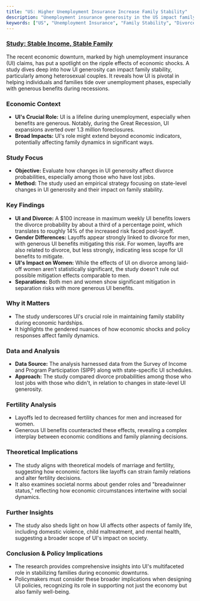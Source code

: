 ```yaml
---
title: "US: Higher Unemployment Insurance Increase Family Stability"
description: "Unemployment insurance generosity in the US impact family stability, divorce probabilities, and fertility decisions, with a focus on gender differences."
keywords: ["US", "Unemployment Insurance", "Family Stability", "Divorce Probability", "Fertility Decisions", "Economic Downturn", "Gender Differences", "Policy Implications", "Economic Shocks"]
---
```


### [**Study:** Stable Income, Stable Family](https://www.nber.org/papers/w27753)

The recent economic downturn, marked by high unemployment insurance (UI) claims, has put a spotlight on the ripple effects of economic shocks. A study dives deep into how UI generosity can impact family stability, particularly among heterosexual couples. It reveals how UI is pivotal in helping individuals and families tide over unemployment phases, especially with generous benefits during recessions.

### **Economic Context**

* **UI's Crucial Role:** UI is a lifeline during unemployment, especially when benefits are generous. Notably, during the Great Recession, UI expansions averted over 1.3 million foreclosures.
* **Broad Impacts:** UI's role might extend beyond economic indicators, potentially affecting family dynamics in significant ways.

### **Study Focus**

* **Objective:** Evaluate how changes in UI generosity affect divorce probabilities, especially among those who have lost jobs.
* **Method:** The study used an empirical strategy focusing on state-level changes in UI generosity and their impact on family stability.

### **Key Findings**

* **UI and Divorce:** A $100 increase in maximum weekly UI benefits lowers the divorce probability by about a third of a percentage point, which translates to roughly 14% of the increased risk faced post-layoff.
* **Gender Differences:** Layoffs appear strongly linked to divorce for men, with generous UI benefits mitigating this risk. For women, layoffs are also related to divorce, but less strongly, indicating less scope for UI benefits to mitigate.
* **UI's Impact on Women:** While the effects of UI on divorce among laid-off women aren’t statistically significant, the study doesn't rule out possible mitigation effects comparable to men.
* **Separations:** Both men and women show significant mitigation in separation risks with more generous UI benefits.

### **Why it Matters**

* The study underscores UI's crucial role in maintaining family stability during economic hardships.
* It highlights the gendered nuances of how economic shocks and policy responses affect family dynamics.

### **Data and Analysis**

* **Data Source:** The analysis harnessed data from the Survey of Income and Program Participation (SIPP) along with state-specific UI schedules.
* **Approach:** The study compared divorce probabilities among those who lost jobs with those who didn't, in relation to changes in state-level UI generosity.

### **Fertility Analysis**

* Layoffs led to decreased fertility chances for men and increased for women.
* Generous UI benefits counteracted these effects, revealing a complex interplay between economic conditions and family planning decisions.

### **Theoretical Implications**

* The study aligns with theoretical models of marriage and fertility, suggesting how economic factors like layoffs can strain family relations and alter fertility decisions.
* It also examines societal norms about gender roles and "breadwinner status," reflecting how economic circumstances intertwine with social dynamics.

### **Further Insights**

* The study also sheds light on how UI affects other aspects of family life, including domestic violence, child maltreatment, and mental health, suggesting a broader scope of UI's impact on society.

### **Conclusion & Policy Implications**

* The research provides comprehensive insights into UI's multifaceted role in stabilizing families during economic downturns.
* Policymakers must consider these broader implications when designing UI policies, recognizing its role in supporting not just the economy but also family well-being.
